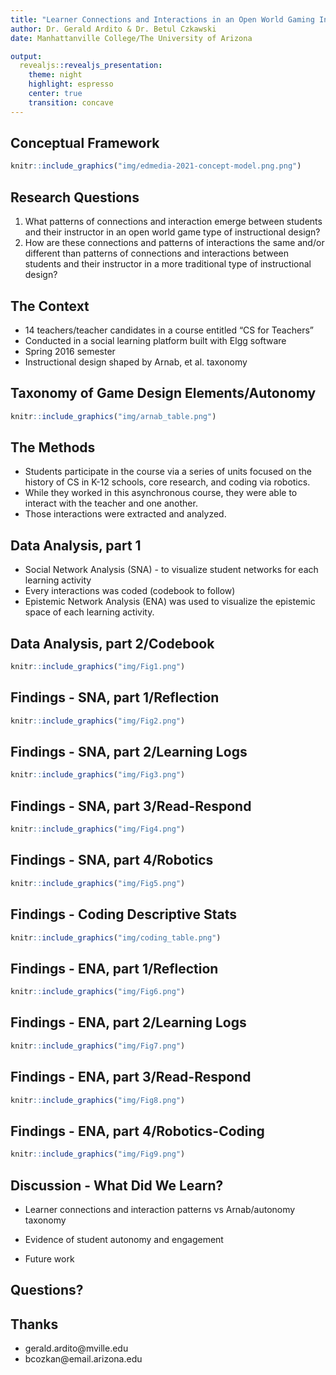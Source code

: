 ```yaml
---
title: "Learner Connections and Interactions in an Open World Gaming Inspired Teacher Education Course"
author: Dr. Gerald Ardito & Dr. Betul Czkawski
date: Manhattanville College/The University of Arizona

output:
  revealjs::revealjs_presentation:
    theme: night
    highlight: espresso
    center: true
    transition: concave
---
```


## Conceptual Framework

```r
knitr::include_graphics("img/edmedia-2021-concept-model.png.png")
```

## Research Questions
   
1. What patterns of connections and interaction emerge between students and their instructor in an open world game type of instructional design?
2. How are these connections and patterns of interactions the same and/or different than patterns of connections and interactions between students and their instructor in a more traditional type of instructional design?

## The Context

- 14 teachers/teacher candidates in a course entitled "CS for Teachers"
- Conducted in a social learning platform built with Elgg software
- Spring 2016 semester
- Instructional design shaped by Arnab, et al. taxonomy

## Taxonomy of Game Design Elements/Autonomy

```r
knitr::include_graphics("img/arnab_table.png")
```

## The Methods
- Students participate in the course via a series of units focused on the history of CS in K-12 schools, core research, and coding via robotics.
- While they worked in this asynchronous course, they were able to interact with the teacher and one another.
- Those interactions were extracted and analyzed.

## Data Analysis, part 1
- Social Network Analysis (SNA) - to visualize student networks for each learning activity
- Every interactions was coded (codebook to follow)
- Epistemic Network Analysis (ENA) was used to visualize the epistemic space of each learning activity.

## Data Analysis, part 2/Codebook

```r
knitr::include_graphics("img/Fig1.png")
```

## Findings - SNA, part 1/Reflection
```r
knitr::include_graphics("img/Fig2.png")
```


## Findings - SNA, part 2/Learning Logs

```r
knitr::include_graphics("img/Fig3.png")
```


## Findings - SNA, part 3/Read-Respond

```r
knitr::include_graphics("img/Fig4.png")
```


## Findings - SNA, part 4/Robotics
```r
knitr::include_graphics("img/Fig5.png")
```

## Findings - Coding Descriptive Stats
```r
knitr::include_graphics("img/coding_table.png")
```

## Findings - ENA, part 1/Reflection
```r
knitr::include_graphics("img/Fig6.png")
```

## Findings - ENA, part 2/Learning Logs
```r
knitr::include_graphics("img/Fig7.png")
```

## Findings - ENA, part 3/Read-Respond
```r
knitr::include_graphics("img/Fig8.png")
```

## Findings - ENA, part 4/Robotics-Coding
```r
knitr::include_graphics("img/Fig9.png")
```


## Discussion - What Did We Learn?
- Learner connections and interaction patterns vs Arnab/autonomy taxonomy

- Evidence of student autonomy and engagement

- Future work



## Questions?

## Thanks
- gerald.ardito@mville.edu
- bcozkan@email.arizona.edu 


